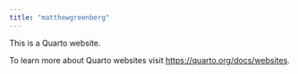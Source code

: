 ```yaml
---
title: "matthewgreenberg"
---
```


This is a Quarto website.

To learn more about Quarto websites visit <https://quarto.org/docs/websites>.

